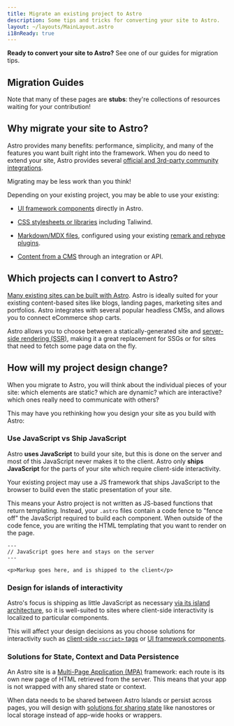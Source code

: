 ```yaml
---
title: Migrate an existing project to Astro
description: Some tips and tricks for converting your site to Astro.
layout: ~/layouts/MainLayout.astro
i18nReady: true
---
```


**Ready to convert your site to Astro?** See one of our guides for migration tips.

## Migration Guides

<MigrationGuidesNav />

Note that many of these pages are **stubs**: they're collections of resources waiting for your contribution!

## Why migrate your site to Astro?

Astro provides many benefits: performance, simplicity, and many of the features you want built right into the framework. When you do need to extend your site, Astro provides several [official and 3rd-party community integrations](https://astro.build/integrations).

Migrating may be less work than you think!

Depending on your existing project, you may be able to use your existing:

- [UI framework components](/en/core-concepts/framework-components/) directly in Astro. 

- [CSS stylesheets or libraries](/en/guides/styling/) including Taliwind. 

- [Markdown/MDX files](/en/guides/markdown-content/), configured using your existing [remark and rehype plugins](/en/guides/markdown-content/#configuring-markdown-and-mdx).

- [Content from a CMS](/en/guides/cms/) through an integration or API.


## Which projects can I convert to Astro?

[Many existing sites can be built with Astro](/en/concepts/why-astro/). Astro is ideally suited for your existing content-based sites like blogs, landing pages, marketing sites and portfolios. Astro integrates with several popular headless CMSs, and allows you to connect eCommerce shop carts.

Astro allows you to choose between a statically-generated site and [server-side rendering (SSR)](/en/guides/server-side-rendering/), making it a great replacement for SSGs or for sites that need to fetch some page data on the fly.

## How will my project design change?

When you migrate to Astro, you will think about the individual pieces of your site: which elements are static? which are dynamic? which are interactive? which ones really need to communicate with others?

This may have you rethinking how you design your site as you build with Astro:

### Use JavaScript vs Ship JavaScript

Astro **uses JavaScript** to build your site, but this is done on the server and most of this JavaScript never makes it to the client. Astro only **ships JavaScript** for the parts of your site which require client-side interactivity. 

Your existing project may use a JS framework that ships JavaScript to the browser to build even the static presentation of your site.

This means your Astro project is not written as JS-based functions that return templating. Instead, your `.astro` files contain a code fence to "fence off" the JavaScript required to build each component. When outside of the code fence, you are writing the HTML templating that you want to render on the page.

```astro
---
// JavaScript goes here and stays on the server
---

<p>Markup goes here, and is shipped to the client</p>
```

 ### Design for islands of interactivity

 Astro's focus is shipping as little JavaScript as necessary [via its island architecture](/en/concepts/islands/#what-is-an-astro-island), so it is well-suited to sites where client-side interactivity is localized to particular components.

 This will affect your design decisions as you choose solutions for interactivity such as [client-side `<script>` tags](/en/guides/client-side-scripts/) or [UI framework components](/en/core-concepts/framework-components/).
 
 ### Solutions for State, Context and Data Persistence
 
 An Astro site is a [Multi-Page Application (MPA)](/en/concepts/mpa-vs-spa/) framework: each route is its own new page of HTML retrieved from the server. This means that your app is not wrapped with any shared state or context. 
 
When data needs to be shared between Astro Islands or persist across pages, you will design with [solutions for sharing state](/en/core-concepts/sharing-state/) like nanostores or local storage instead of app-wide hooks or wrappers.
